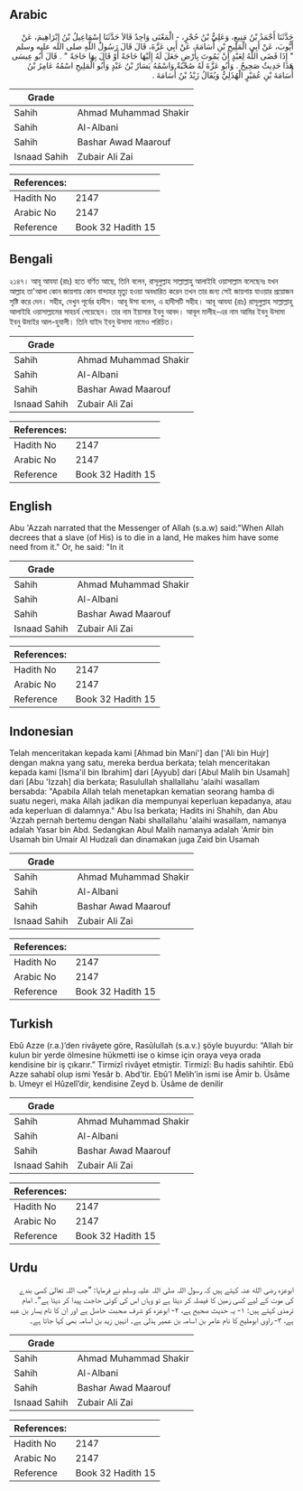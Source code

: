 ## Arabic


<div dir="rtl" lang="ar" style={{fontSize:'larger',backgroundColor:'#f8f9fa',padding:20}}>
حَدَّثَنَا أَحْمَدُ بْنُ مَنِيعٍ، وَعَلِيُّ بْنُ حُجْرٍ، - الْمَعْنَى وَاحِدٌ قَالاَ حَدَّثَنَا إِسْمَاعِيلُ بْنُ إِبْرَاهِيمَ، عَنْ أَيُّوبَ، عَنْ أَبِي الْمَلِيحِ بْنِ أُسَامَةَ، عَنْ أَبِي عَزَّةَ، قَالَ قَالَ رَسُولُ اللَّهِ صلى الله عليه وسلم ‏ "‏ إِذَا قَضَى اللَّهُ لِعَبْدٍ أَنْ يَمُوتَ بِأَرْضٍ جَعَلَ لَهُ إِلَيْهَا حَاجَةً أَوْ قَالَ بِهَا حَاجَةً ‏"‏ ‏.‏ قَالَ أَبُو عِيسَى هَذَا حَدِيثٌ صَحِيحٌ ‏.‏ وَأَبُو عَزَّةَ لَهُ صُحْبَةٌ وَاسْمُهُ يَسَارُ بْنُ عَبْدٍ وَأَبُو الْمَلِيحِ اسْمُهُ عَامِرُ بْنُ أُسَامَةَ بْنِ عُمَيْرٍ الْهُذَلِيُّ وَيُقَالُ زَيْدُ بْنُ أُسَامَةَ ‏.‏
</div>
<div style={{backgroundColor:'#f8f9fa',padding:20, marginBottom: 10}}><table> <thead> <tr> <th>Grade</th> <th></th> </tr> </thead> <tbody> <tr><td>Sahih</td><td>Ahmad Muhammad Shakir</td></tr><tr><td>Sahih</td><td>Al-Albani</td></tr><tr><td>Sahih</td><td>Bashar Awad Maarouf</td></tr><tr><td>Isnaad Sahih</td><td>Zubair Ali Zai</td></tr></tbody></table><table> <thead> <tr> <th>References:</th> <th></th> </tr> </thead> <tbody><tr><td>Hadith No</td><td>2147</td></tr><tr><td>Arabic No</td><td>2147</td></tr><tr><td>Reference</td><td>Book 32 Hadith 15</td></tr></tbody></table></div>

## Bengali


<div dir="ltr" lang="bn" style={{fontSize:'larger',backgroundColor:'#f8f9fa',padding:20}}>
২১৪৭। আবূ আযযা (রাঃ) হতে বর্ণিত আছে, তিনি বলেন, রাসূলুল্লাহ সাল্লাল্লাহু আলাইহি ওয়াসাল্লাম বলেছেনঃ যখন আল্লাহ তা'আলা কোন জায়গায় কোন বান্দাহর মৃত্যু হওয়া অবধারিত করেন তখন তার জন্য সেই জায়গায় যাওয়ার প্রয়োজন সৃষ্টি করে দেন। সহীহ, দেখুন পূর্বের হাদীস। আবূ ঈসা বলেন, এ হাদীসটি সহীহ। আবূ আযযা (রাঃ) রাসূলুল্লাহ সাল্লাল্লাহু আলাইহি ওয়াসাল্লামের সাহচর্য পেয়েছেন। তার নাম ইয়াসার ইবনু আবদ। আবূল মালীহ-এর নাম আমির ইবনু উসামা ইবনু উমাইর আল-হুযালী। তিনি যাইদ ইবনু উসামা নামেও পরিচিত।
</div>
<div style={{backgroundColor:'#f8f9fa',padding:20, marginBottom: 10}}><table> <thead> <tr> <th>Grade</th> <th></th> </tr> </thead> <tbody> <tr><td>Sahih</td><td>Ahmad Muhammad Shakir</td></tr><tr><td>Sahih</td><td>Al-Albani</td></tr><tr><td>Sahih</td><td>Bashar Awad Maarouf</td></tr><tr><td>Isnaad Sahih</td><td>Zubair Ali Zai</td></tr></tbody></table><table> <thead> <tr> <th>References:</th> <th></th> </tr> </thead> <tbody><tr><td>Hadith No</td><td>2147</td></tr><tr><td>Arabic No</td><td>2147</td></tr><tr><td>Reference</td><td>Book 32 Hadith 15</td></tr></tbody></table></div>

## English


<div dir="ltr" lang="en" style={{fontSize:'larger',backgroundColor:'#f8f9fa',padding:20}}>
Abu 'Azzah narrated that the Messenger of Allah (s.a.w) said:"When Allah decrees that a slave (of His) is to die in a land, He makes him have some need from it." Or, he said: "In it
</div>
<div style={{backgroundColor:'#f8f9fa',padding:20, marginBottom: 10}}><table> <thead> <tr> <th>Grade</th> <th></th> </tr> </thead> <tbody> <tr><td>Sahih</td><td>Ahmad Muhammad Shakir</td></tr><tr><td>Sahih</td><td>Al-Albani</td></tr><tr><td>Sahih</td><td>Bashar Awad Maarouf</td></tr><tr><td>Isnaad Sahih</td><td>Zubair Ali Zai</td></tr></tbody></table><table> <thead> <tr> <th>References:</th> <th></th> </tr> </thead> <tbody><tr><td>Hadith No</td><td>2147</td></tr><tr><td>Arabic No</td><td>2147</td></tr><tr><td>Reference</td><td>Book 32 Hadith 15</td></tr></tbody></table></div>

## Indonesian


<div dir="ltr" lang="id" style={{fontSize:'larger',backgroundColor:'#f8f9fa',padding:20}}>
Telah menceritakan kepada kami [Ahmad bin Mani'] dan ['Ali bin Hujr] dengan makna yang satu, mereka berdua berkata; telah menceritakan kepada kami [Isma'il bin Ibrahim] dari [Ayyub] dari [Abul Malih bin Usamah] dari [Abu 'Izzah] dia berkata; Rasulullah shallallahu 'alaihi wasallam bersabda: "Apabila Allah telah menetapkan kematian seorang hamba di suatu negeri, maka Allah jadikan dia mempunyai keperluan kepadanya, atau ada keperluan di dalamnya." Abu Isa berkata; Hadits ini Shahih, dan Abu 'Azzah pernah bertemu dengan Nabi shallallahu 'alaihi wasallam, namanya adalah Yasar bin Abd. Sedangkan Abul Malih namanya adalah 'Amir bin Usamah bin Umair Al Hudzali dan dinamakan juga Zaid bin Usamah
</div>
<div style={{backgroundColor:'#f8f9fa',padding:20, marginBottom: 10}}><table> <thead> <tr> <th>Grade</th> <th></th> </tr> </thead> <tbody> <tr><td>Sahih</td><td>Ahmad Muhammad Shakir</td></tr><tr><td>Sahih</td><td>Al-Albani</td></tr><tr><td>Sahih</td><td>Bashar Awad Maarouf</td></tr><tr><td>Isnaad Sahih</td><td>Zubair Ali Zai</td></tr></tbody></table><table> <thead> <tr> <th>References:</th> <th></th> </tr> </thead> <tbody><tr><td>Hadith No</td><td>2147</td></tr><tr><td>Arabic No</td><td>2147</td></tr><tr><td>Reference</td><td>Book 32 Hadith 15</td></tr></tbody></table></div>

## Turkish


<div dir="ltr" lang="tr" style={{fontSize:'larger',backgroundColor:'#f8f9fa',padding:20}}>
Ebû Azze (r.a.)’den rivâyete göre, Rasûlullah (s.a.v.) şöyle buyurdu: “Allah bir kulun bir yerde ölmesine hükmetti ise o kimse için oraya veya orada kendisine bir iş çıkarır.” Tirmizî rivâyet etmiştir. Tirmizî: Bu hadis sahihtir. Ebû Azze sahabî olup ismi Yesâr b. Abd’tir. Ebû’l Melih’in ismi ise Âmir b. Üsâme b. Umeyr el Hûzelî’dir, kendisine Zeyd b. Üsâme de denilir
</div>
<div style={{backgroundColor:'#f8f9fa',padding:20, marginBottom: 10}}><table> <thead> <tr> <th>Grade</th> <th></th> </tr> </thead> <tbody> <tr><td>Sahih</td><td>Ahmad Muhammad Shakir</td></tr><tr><td>Sahih</td><td>Al-Albani</td></tr><tr><td>Sahih</td><td>Bashar Awad Maarouf</td></tr><tr><td>Isnaad Sahih</td><td>Zubair Ali Zai</td></tr></tbody></table><table> <thead> <tr> <th>References:</th> <th></th> </tr> </thead> <tbody><tr><td>Hadith No</td><td>2147</td></tr><tr><td>Arabic No</td><td>2147</td></tr><tr><td>Reference</td><td>Book 32 Hadith 15</td></tr></tbody></table></div>

## Urdu


<div dir="rtl" lang="ur" style={{fontSize:'larger',backgroundColor:'#f8f9fa',padding:20}}>
ابوعزہ رضی الله عنہ کہتے ہیں کہ رسول اللہ صلی اللہ علیہ وسلم نے فرمایا: ”جب اللہ تعالیٰ کسی بندے کی موت کے لیے کسی زمین کا فیصلہ کر دیتا ہے تو وہاں اس کی کوئی حاجت پیدا کر دیتا ہے“۔ امام ترمذی کہتے ہیں: ۱- یہ حدیث صحیح ہے، ۲- ابوعزہ کو شرف صحبت حاصل ہے اور ان کا نام یسار بن عبد ہے، ۳- راوی ابوملیح کا نام عامر بن اسامہ بن عمیر ہذلی ہے۔ انہیں زید بن اسامہ بھی کہا جاتا ہے۔
</div>
<div style={{backgroundColor:'#f8f9fa',padding:20, marginBottom: 10}}><table> <thead> <tr> <th>Grade</th> <th></th> </tr> </thead> <tbody> <tr><td>Sahih</td><td>Ahmad Muhammad Shakir</td></tr><tr><td>Sahih</td><td>Al-Albani</td></tr><tr><td>Sahih</td><td>Bashar Awad Maarouf</td></tr><tr><td>Isnaad Sahih</td><td>Zubair Ali Zai</td></tr></tbody></table><table> <thead> <tr> <th>References:</th> <th></th> </tr> </thead> <tbody><tr><td>Hadith No</td><td>2147</td></tr><tr><td>Arabic No</td><td>2147</td></tr><tr><td>Reference</td><td>Book 32 Hadith 15</td></tr></tbody></table></div>